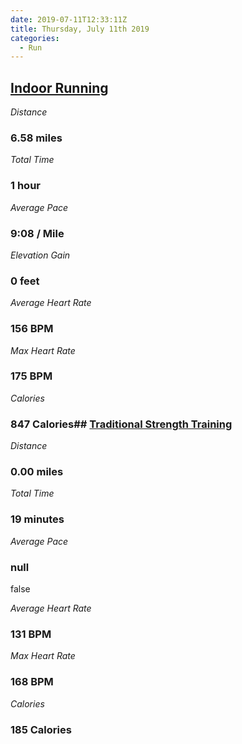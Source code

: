 ```yaml
---
date: 2019-07-11T12:33:11Z
title: Thursday, July 11th 2019
categories:
  - Run
---
```

## [Indoor Running](https://www.strava.com/activities/2524477828)

_Distance_

### 6.58 miles

_Total Time_

### 1 hour

_Average Pace_

### 9:08 / Mile

_Elevation Gain_

### 0 feet

_Average Heart Rate_

### 156 BPM

_Max Heart Rate_

### 175 BPM

_Calories_

### 847 Calories## [Traditional Strength Training](https://www.strava.com/activities/2524478207)

_Distance_

### 0.00 miles

_Total Time_

### 19 minutes

_Average Pace_

### null

false

_Average Heart Rate_

### 131 BPM

_Max Heart Rate_

### 168 BPM

_Calories_

### 185 Calories